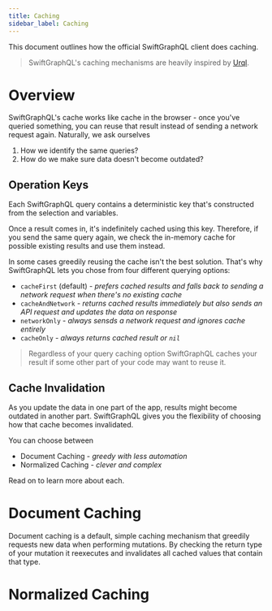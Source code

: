 ```yaml
---
title: Caching
sidebar_label: Caching
---
```


This document outlines how the official SwiftGraphQL client does caching.

> SwiftGraphQL's caching mechanisms are heavily inspired by [Urql](https://github.com/FormidableLabs/urql).

# Overview

SwiftGraphQL's cache works like cache in the browser - once you've queried something, you can reuse that result instead of sending a network request again. Naturally, we ask ourselves

1. How we identify the same queries?
1. How do we make sure data doesn't become outdated?

## Operation Keys

Each SwiftGraphQL query contains a deterministic key that's constructed from the selection and variables.

<!-- Image? -->

Once a result comes in, it's indefinitely cached using this key. Therefore, if you send the same query again, we check the in-memory cache for possible existing results and use them instead.

In some cases greedily reusing the cache isn't the best solution. That's why SwiftGraphQL lets you chose from four different querying options:

- `cacheFirst` (default) - _prefers cached results and falls back to sending a network request when there's no existing cache_
- `cacheAndNetwork` - _returns cached results immediately but also sends an API request and updates the data on response_
- `networkOnly` - _always sensds a network request and ignores cache entirely_
- `cacheOnly` - _always returns cached result or `nil`_

> Regardless of your query caching option SwiftGraphQL caches your result if some other part of your code may want to reuse it.

## Cache Invalidation

As you update the data in one part of the app, results might become outdated in another part. SwiftGraphQL gives you the flexibility of choosing how that cache becomes invalidated.

You can choose between

- Document Caching - _greedy with less automation_
- Normalized Caching - _clever and complex_

Read on to learn more about each.

# Document Caching

Document caching is a default, simple caching mechanism that greedily requests new data when performing mutations. By checking the return type of your mutation it reexecutes and invalidates all cached values that contain that type.

<!-- Image? -->

# Normalized Caching

<!-- TODO! -->
